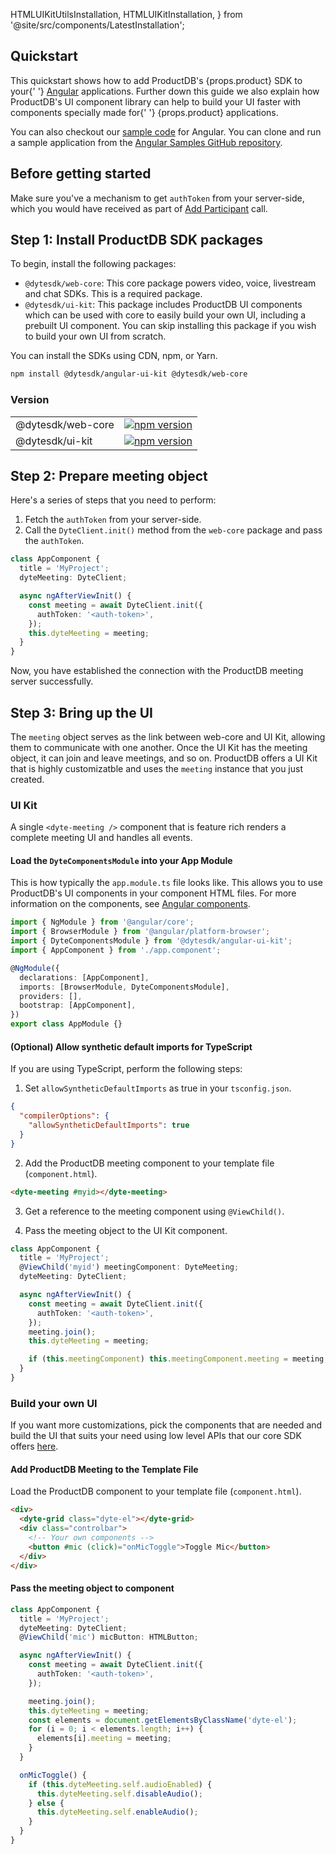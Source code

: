   HTMLUIKitUtilsInstallation,
  HTMLUIKitInstallation,
} from '@site/src/components/LatestInstallation';

## Quickstart

<span class="mb-2 block">
  This quickstart shows how to add ProductDB's {props.product} SDK to your{' '}
  <a href="https://angular.io/">Angular</a> applications.
</span>

<span class="mb-2 block">
  Further down this guide we also explain how ProductDB's UI component library can
  help to build your UI faster with components specially made for{' '}
  {props.product} applications.
</span>

You can also checkout our
[sample code](https://github.com/dyte-io/angular-samples#samples) for Angular. You can clone
and run a sample application from the
[Angular Samples GitHub repository](https://github.com/dyte-io/angular-samples).

## Before getting started

Make sure you've a mechanism to get `authToken` from your server-side, which you would have received as part of [Add Participant](/guides/classification/build-live-video-app#step-2-add-participants) call.

## Step 1: Install ProductDB SDK packages

To begin, install the following packages:

- `@dytesdk/web-core`: This core package powers video, voice, livestream and chat SDKs. This is a required package.
- `@dytesdk/ui-kit`: This package includes ProductDB UI components which can be used with core to easily build your own UI, including a prebuilt UI component. You can skip installing this package if you wish to build your own UI from scratch.

You can install the SDKs using CDN, npm, or Yarn.

```bash npm2yarn
npm install @dytesdk/angular-ui-kit @dytesdk/web-core
```

### Version

|                   |                                                                                                                  |
| ----------------- | ---------------------------------------------------------------------------------------------------------------- |
| @dytesdk/web-core | [![npm version](https://badge.fury.io/js/@dytesdk%2Fweb-core.svg)](https://badge.fury.io/js/@dytesdk%2Fweb-core) |
| @dytesdk/ui-kit   | [![npm version](https://badge.fury.io/js/@dytesdk%2Fui-kit.svg)](https://badge.fury.io/js/@dytesdk%2Fui-kit)     |

## Step 2: Prepare meeting object

Here's a series of steps that you need to perform:

1. Fetch the `authToken` from your server-side.
2. Call the `DyteClient.init()` method from the `web-core` package and pass the `authToken`.

```ts
class AppComponent {
  title = 'MyProject';
  dyteMeeting: DyteClient;

  async ngAfterViewInit() {
    const meeting = await DyteClient.init({
      authToken: '<auth-token>',
    });
    this.dyteMeeting = meeting;
  }
}
```

Now, you have established the connection with the ProductDB meeting server successfully.

## Step 3: Bring up the UI

The `meeting` object serves as the link between web-core and UI Kit, allowing them to communicate with one another. Once the UI Kit has the meeting object, it can join and leave meetings, and so on.
ProductDB offers a UI Kit that is highly customizatble and uses the `meeting` instance that you just created.

### UI Kit

A single `<dyte-meeting />` component that is feature rich renders a complete meeting UI and handles all events.

#### Load the `DyteComponentsModule` into your App Module

This is how typically the `app.module.ts` file looks like. This allows you to use ProductDB's UI components in your component HTML files. For
more information on the components, see
[Angular components](https://angular.io/guide/component-overview).

```ts {3,8}
import { NgModule } from '@angular/core';
import { BrowserModule } from '@angular/platform-browser';
import { DyteComponentsModule } from '@dytesdk/angular-ui-kit';
import { AppComponent } from './app.component';

@NgModule({
  declarations: [AppComponent],
  imports: [BrowserModule, DyteComponentsModule],
  providers: [],
  bootstrap: [AppComponent],
})
export class AppModule {}
```

#### (Optional) Allow synthetic default imports for TypeScript

If you are using TypeScript, perform the following steps:

1. Set `allowSyntheticDefaultImports` as true in your
   `tsconfig.json`.

```json
{
  "compilerOptions": {
    "allowSyntheticDefaultImports": true
  }
}
```

2. Add the ProductDB meeting component to your template file (`component.html`).

```html
<dyte-meeting #myid></dyte-meeting>
```

3. Get a reference to the meeting component using `@ViewChild()`.

4. Pass the meeting object to the UI Kit component.

```ts {3,13}
class AppComponent {
  title = 'MyProject';
  @ViewChild('myid') meetingComponent: DyteMeeting;
  dyteMeeting: DyteClient;

  async ngAfterViewInit() {
    const meeting = await DyteClient.init({
      authToken: '<auth-token>',
    });
    meeting.join();
    this.dyteMeeting = meeting;

    if (this.meetingComponent) this.meetingComponent.meeting = meeting;
  }
}
```

### Build your own UI

If you want more customizations, pick the components that are needed and build the UI that suits your need using low level APIs that our core SDK offers [here](/web-core/).

#### Add ProductDB Meeting to the Template File

Load the ProductDB component to your template file (`component.html`).

```html {5}
<div>
  <dyte-grid class="dyte-el"></dyte-grid>
  <div class="controlbar">
    <!-- Your own components -->
    <button #mic (click)="onMicToggle">Toggle Mic</button>
  </div>
</div>
```

#### Pass the meeting object to component

```ts {3,12-15,19-25}
class AppComponent {
  title = 'MyProject';
  dyteMeeting: DyteClient;
  @ViewChild('mic') micButton: HTMLButton;

  async ngAfterViewInit() {
    const meeting = await DyteClient.init({
      authToken: '<auth-token>',
    });

    meeting.join();
    this.dyteMeeting = meeting;
    const elements = document.getElementsByClassName('dyte-el');
    for (i = 0; i < elements.length; i++) {
      elements[i].meeting = meeting;
    }
  }

  onMicToggle() {
    if (this.dyteMeeting.self.audioEnabled) {
      this.dyteMeeting.self.disableAudio();
    } else {
      this.dyteMeeting.self.enableAudio();
    }
  }
}
```
